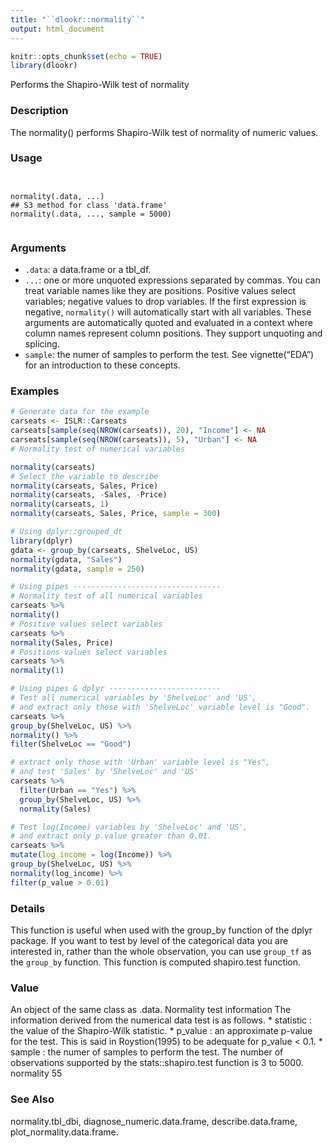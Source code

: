 ---
title: "``dlookr::normality``"
output: html_document
---

```{r setup, include=FALSE}
knitr::opts_chunk$set(echo = TRUE)
library(dlookr)
```
 Performs the Shapiro-Wilk test of normality

### Description 

The normality() performs Shapiro-Wilk test of normality of numeric values.

### Usage 
<pre><code>

normality(.data, ...)
## S3 method for class 'data.frame'
normality(.data, ..., sample = 5000)

</code></pre>
### Arguments
 
* ``.data``: a data.frame or a tbl_df.
* ``...``: one or more unquoted expressions separated by commas. You can treat variable names like they are positions. Positive values select variables; negative values to drop variables. If the first expression is negative, ``normality()`` will automatically start with all variables. These arguments are automatically quoted and evaluated in a context where column names represent column positions. They support unquoting and splicing.
* ``sample``:  the numer of samples to perform the test.
See vignette("EDA") for an introduction to these concepts.



### Examples
```{r}

# Generate data for the example
carseats <- ISLR::Carseats
carseats[sample(seq(NROW(carseats)), 20), "Income"] <- NA
carseats[sample(seq(NROW(carseats)), 5), "Urban"] <- NA
# Normality test of numerical variables
```

```{r}
normality(carseats)
# Select the variable to describe
normality(carseats, Sales, Price)
normality(carseats, -Sales, -Price)
normality(carseats, 1)
normality(carseats, Sales, Price, sample = 300)
```

```{r}
# Using dplyr::grouped_dt
library(dplyr)
gdata <- group_by(carseats, ShelveLoc, US)
normality(gdata, "Sales")
normality(gdata, sample = 250)
```

```{r}
# Using pipes ---------------------------------
# Normality test of all numerical variables
carseats %>%
normality()
# Positive values select variables
carseats %>%
normality(Sales, Price)
# Positions values select variables
carseats %>%
normality(1)
```

```{r}
# Using pipes & dplyr -------------------------
# Test all numerical variables by 'ShelveLoc' and 'US',
# and extract only those with 'ShelveLoc' variable level is "Good".
carseats %>%
group_by(ShelveLoc, US) %>%
normality() %>%
filter(ShelveLoc == "Good")
```

```{r}
# extract only those with 'Urban' variable level is "Yes",
# and test 'Sales' by 'ShelveLoc' and 'US'
carseats %>%
  filter(Urban == "Yes") %>%
  group_by(ShelveLoc, US) %>%
  normality(Sales)
```

```{r}
# Test log(Income) variables by 'ShelveLoc' and 'US',
# and extract only p.value greater than 0.01.
carseats %>%
mutate(log_income = log(Income)) %>%
group_by(ShelveLoc, US) %>%
normality(log_income) %>%
filter(p_value > 0.01)
```

### Details 

This function is useful when used with the group_by function of the dplyr package. If you want to test by level of the categorical data you are interested in, rather than the whole observation, you can use ``group_tf`` as the ``group_by`` function. This function is computed shapiro.test function.

### Value 

An object of the same class as .data.
Normality test information
The information derived from the numerical data test is as follows.
*  statistic : the value of the Shapiro-Wilk statistic.
*  p_value : an approximate p-value for the test. This is said in Roystion(1995) to be adequate
for p_value < 0.1.
*  sample : the numer of samples to perform the test. The number of observations supported by
the stats::shapiro.test function is 3 to 5000.
normality 55

### See Also
 
normality.tbl_dbi, diagnose_numeric.data.frame, describe.data.frame, plot_normality.data.frame.